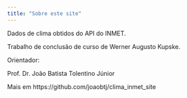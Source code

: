 ```yaml
---
title: "Sobre este site"
---
```


Dados de clima obtidos do API do INMET.

Trabalho de conclusão de curso de Werner Augusto Kupske.

Orientador: 

Prof. Dr. João Batista Tolentino Júnior

Mais em https://github.com/joaobtj/clima_inmet_site